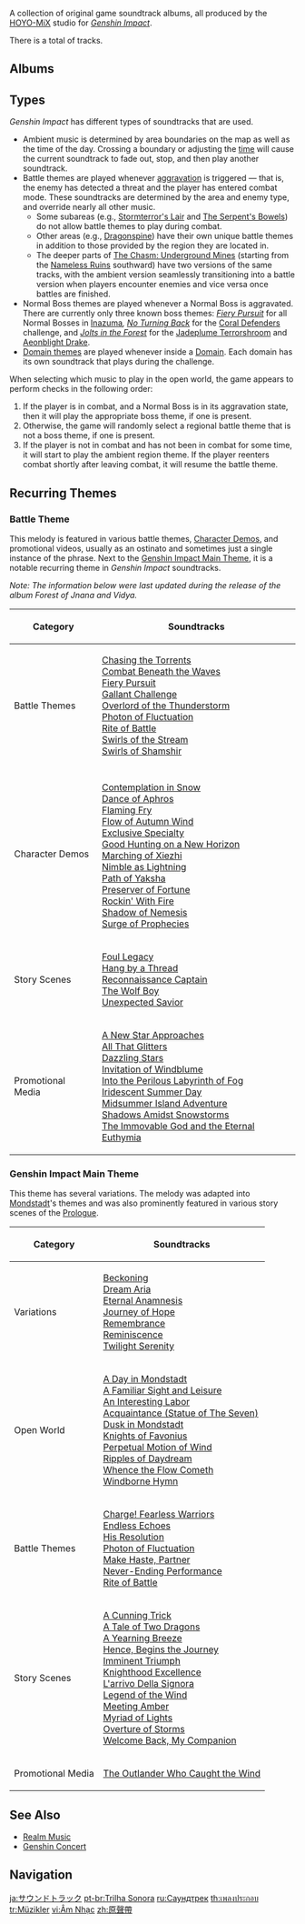 {{SoundtrackTabs}}
{{Terminology Infobox
|type         = Genshin Impact
}}
A collection of original game soundtrack albums, all produced by the [[HOYO-MiX]] studio for ''[[Genshin Impact]]''.

There is a total of {{Soundtrack/Total}} tracks.

==Albums==
{{Albums by Category Table}}

==Types==
''Genshin Impact'' has different types of soundtracks that are used.
* Ambient music is determined by area boundaries on the map as well as the time of the day. Crossing a boundary or adjusting the [[time]] will cause the current soundtrack to fade out, stop, and then play another soundtrack.
* Battle themes are played whenever [[aggravation]] is triggered &mdash; that is, the enemy has detected a threat and the player has entered combat mode. These soundtracks are determined by the area and enemy type, and override nearly all other music.
** Some subareas (e.g., [[Stormterror's Lair]] and [[The Serpent's Bowels]]) do not allow battle themes to play during combat.
** Other areas (e.g., [[Dragonspine]]) have their own unique battle themes in addition to those provided by the region they are located in.
** The deeper parts of [[The Chasm: Underground Mines]] (starting from the [[Nameless Ruins]] southward) have two versions of the same tracks, with the ambient version seamlessly transitioning into a battle version when players encounter enemies and vice versa once battles are finished.
* Normal Boss themes are played whenever a Normal Boss is aggravated. There are currently only three known boss themes: ''[[Fiery Pursuit]]'' for all Normal Bosses in [[Inazuma]]'', [[No Turning Back]]'' for the [[Coral Defenders]] challenge, and ''[[Jolts in the Forest]]'' for the [[Jadeplume Terrorshroom]] and [[Aeonblight Drake]].
* [[Domains#Soundtracks|Domain themes]] are played whenever inside a [[Domain]]. Each domain has its own soundtrack that plays during the challenge.

When selecting which music to play in the open world, the game appears to perform checks in the following order:
# If the player is in combat, and a Normal Boss is in its aggravation state, then it will play the appropriate boss theme, if one is present.
# Otherwise, the game will randomly select a regional battle theme that is not a boss theme, if one is present.
# If the player is not in combat and has not been in combat for some time, it will start to play the ambient region theme. If the player reenters combat shortly after leaving combat, it will resume the battle theme.

==Recurring Themes==
===Battle Theme===
This melody is featured in various battle themes, [[Character Demo]]s, and promotional videos, usually as an ostinato and sometimes just a single instance of the phrase. Next to the [[Genshin Impact Main Theme]], it is a notable recurring theme in ''Genshin Impact'' soundtracks.

''Note: The information below were last updated during the release of the album Forest of Jnana and Vidya.''
{| class="wikitable mw-collapsed mw-collapsible"
|-
! Category
! Soundtracks
|-
! Battle Themes
| [[Chasing the Torrents]]<br />[[Combat Beneath the Waves]]<br />[[Fiery Pursuit]]<br />[[Gallant Challenge]]<br />[[Overlord of the Thunderstorm]]<br />[[Photon of Fluctuation]]<br />[[Rite of Battle]]<br />[[Swirls of the Stream]]<br />[[Swirls of Shamshir]]
|-
! rowspan="2" | Character Demos
|-
| [[Contemplation in Snow]]<br />[[Dance of Aphros]]<br />[[Flaming Fry]]<br />[[Flow of Autumn Wind]]<br />[[Exclusive Specialty]]<br />[[Good Hunting on a New Horizon]]<br />[[Marching of Xiezhi]]<br />[[Nimble as Lightning]]<br />[[Path of Yaksha]]<br />[[Preserver of Fortune]]<br />[[Rockin' With Fire]]<br />[[Shadow of Nemesis]]<br />[[Surge of Prophecies]]
|-
! Story Scenes
| [[Foul Legacy]]<br />[[Hang by a Thread]]<br />[[Reconnaissance Captain]]<br />[[The Wolf Boy]]<br />[[Unexpected Savior]]
|-
! Promotional Media
| [[A New Star Approaches (Soundtrack)|A New Star Approaches]]<br />[[All That Glitters (Soundtrack)|All That Glitters]]<br />[[Dazzling Stars]]<br />[[Invitation of Windblume (Footprints of the Traveler)|Invitation of Windblume]]<br />[[Into the Perilous Labyrinth of Fog (Soundtrack)|Into the Perilous Labyrinth of Fog]]<br />[[Iridescent Summer Day]]<br />[[Midsummer Island Adventure (Soundtrack)|Midsummer Island Adventure]]<br />[[Shadows Amidst Snowstorms (Soundtrack)|Shadows Amidst Snowstorms]]<br />[[The Immovable God and the Eternal Euthymia (Soundtrack)|The Immovable God and the Eternal Euthymia]]
|}

===Genshin Impact Main Theme===
{{Main|Genshin Impact Main Theme}}
This theme has several variations. The melody was adapted into [[Mondstadt]]'s themes and was also prominently featured in various story scenes of the [[Prologue]].
{| class="wikitable mw-collapsed mw-collapsible"
|-
! Category
! Soundtracks
|-
! Variations
| [[Beckoning (Genshin Impact Main Theme Var.)|Beckoning]]<br />[[Dream Aria (Genshin Impact Main Theme Var.)|Dream Aria]]<br />[[Eternal Anamnesis (Genshin Impact Main Theme Var.)|Eternal Anamnesis]]<br />[[Journey of Hope (Genshin Impact Main Theme Var.)|Journey of Hope]]<br />[[Remembrance (Genshin Impact Main Theme Var.)|Remembrance]]<br />[[Reminiscence (Genshin Impact Main Theme Var.)|Reminiscence]]<br />[[Twilight Serenity (Genshin Impact Main Theme Var.)|Twilight Serenity]]
|-
! Open World
| [[A Day in Mondstadt]]<br />[[A Familiar Sight and Leisure]]<br />[[An Interesting Labor]]<br />[[Acquaintance (Statue of The Seven)]]<br />[[Dusk in Mondstadt]]<br />[[Knights of Favonius (Soundtrack)|Knights of Favonius]]<br />[[Perpetual Motion of Wind]]<br />[[Ripples of Daydream]]<br />[[Whence the Flow Cometh]]<br />[[Windborne Hymn]]
|-
! Battle Themes
| [[Charge! Fearless Warriors]]<br />[[Endless Echoes]]<br />[[His Resolution]]<br />[[Photon of Fluctuation]]<br />[[Make Haste, Partner]]<br />[[Never-Ending Performance (Soundtrack)|Never-Ending Performance]]<br />[[Rite of Battle]]
|-
! Story Scenes
| [[A Cunning Trick]]<br />[[A Tale of Two Dragons]]<br />[[A Yearning Breeze]]<br />[[Hence, Begins the Journey]]<br />[[Imminent Triumph]]<br />[[Knighthood Excellence]]<br />[[L'arrivo Della Signora]]<br />[[Legend of the Wind]]<br />[[Meeting Amber]]<br />[[Myriad of Lights]]<br />[[Overture of Storms]]<br />[[Welcome Back, My Companion]]
|-
! Promotional Media
|[[The Outlander Who Caught the Wind (Soundtrack)|The Outlander Who Caught the Wind]]
|}

==See Also==
* [[Realm Music]]
* [[Genshin Concert]]
<!--
==References==
{{Reflist}}
-->
==Navigation==
{{Lore Navbox|Media}}
{{Genshin Navbox}}
[[Category:Soundtracks| ]]

[[ja:サウンドトラック]]
[[pt-br:Trilha Sonora]]
[[ru:Саундтрек]]
[[th:เพลงประกอบ]]
[[tr:Müzikler]]
[[vi:Âm Nhạc]]
[[zh:原聲帶]]